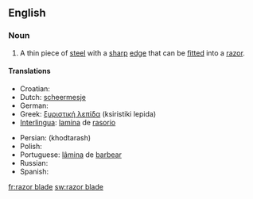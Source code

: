 ==English==

===Noun===
{{en-noun}}

# A thin piece of [[steel]] with a [[sharp]] [[edge]] that can be [[fitted]] into a [[razor]].

====Translations====
{{top}}
* Croatian: {{t|hr|žilet|m}}
* Dutch: [[scheermesje]] {{n}}
* German: {{t+|de|Rasierklinge|f}}
* Greek: [[ξυριστική λεπίδα]] (ksiristiki lepida) {{f}}
* [[Interlingua]]: [[lamina]] de [[rasorio]]
{{mid}}
* Persian: {{fa-Arab|[[خودتراش]]}} (khodtarash)
* Polish: {{t+|pl|żyletka|f}}
* Portuguese: [[lâmina]] de [[barbear]] {{f}}
* Russian: {{t+|ru|лезвие|n|sc=Cyrl}}
* Spanish: {{t+|es|cuchilla|f}}
{{bottom}}

[[fr:razor blade]]
[[sw:razor blade]]